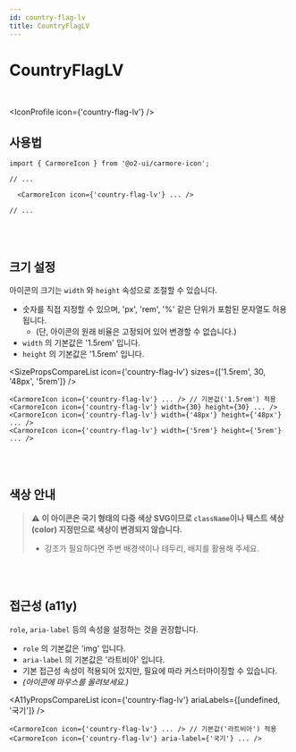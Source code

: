 ```yaml
---
id: country-flag-lv
title: CountryFlagLV
---
```




# CountryFlagLV

<br />

<IconProfile icon={'country-flag-lv'} />

## 사용법

```tsx
import { CarmoreIcon } from '@o2-ui/carmore-icon';

// ...

  <CarmoreIcon icon={'country-flag-lv'} ... />

// ...
```

<br />
<br />

## 크기 설정

아이콘의 크기는 `width` 와 `height` 속성으로 조절할 수 있습니다.

- 숫자를 직접 지정할 수 있으며, 'px', 'rem', '%' 같은 단위가 포함된 문자열도 허용됩니다.
  - (단, 아이콘의 원래 비율은 고정되어 있어 변경할 수 없습니다.)
- `width` 의 기본값은 '1.5rem' 입니다.
- `height` 의 기본값은 '1.5rem' 입니다.

<SizePropsCompareList icon={'country-flag-lv'} sizes={['1.5rem', 30, '48px', '5rem']} />

```tsx
<CarmoreIcon icon={'country-flag-lv'} ... /> // 기본값('1.5rem') 적용
<CarmoreIcon icon={'country-flag-lv'} width={30} height={30} ... />
<CarmoreIcon icon={'country-flag-lv'} width={'48px'} height={'48px'} ... />
<CarmoreIcon icon={'country-flag-lv'} width={'5rem'} height={'5rem'} ... />
```

<br />
<br />

## 색상 안내

> ⚠️ <b>이 아이콘은 국기 형태의 다중 색상 SVG이므로 `className`이나 텍스트 색상(color) 지정만으로 색상이 변경되지 않습니다. </b>
>
> - 강조가 필요하다면 주변 배경색이나 테두리, 배지를 활용해 주세요.

<br />
<br />

## 접근성 (a11y)

`role`, `aria-label` 등의 속성을 설정하는 것을 권장합니다.

- `role` 의 기본값은 'img' 입니다.
- `aria-label` 의 기본값은 '라트비아' 입니다.
- 기본 접근성 속성이 적용되어 있지만, 필요에 따라 커스터마이징할 수 있습니다.
- _(아이콘에 마우스를 올려보세요.)_

<A11yPropsCompareList icon={'country-flag-lv'} ariaLabels={[undefined, '국기']} />

```tsx
<CarmoreIcon icon={'country-flag-lv'} ... /> // 기본값('라트비아') 적용
<CarmoreIcon icon={'country-flag-lv'} aria-label={'국기'} ... />
```
